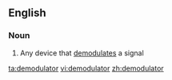 ==English==

===Noun===
{{en-noun}}

# Any device that [[demodulate]]s a signal

[[ta:demodulator]]
[[vi:demodulator]]
[[zh:demodulator]]